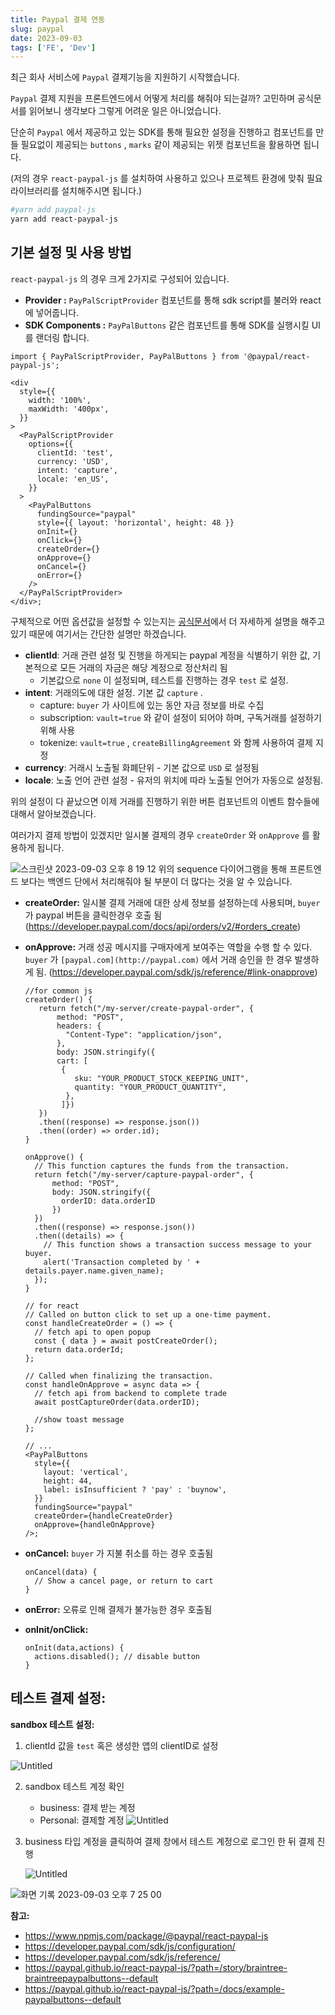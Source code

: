 ```yaml
---
title: Paypal 결제 연동
slug: paypal
date: 2023-09-03
tags: ['FE', 'Dev']
---
```


최근 회사 서비스에 `Paypal` 결제기능을 지원하기 시작했습니다.

`Paypal` 결제 지원을 프론트엔드에서 어떻게 처리를 해줘야 되는걸까? 고민하며 공식문서를 읽어보니 생각보다 그렇게 어려운 일은 아니었습니다.

단순히 `Paypal` 에서 제공하고 있는 SDK를 통해 필요한 설정을 진행하고 컴포넌트를 만들 필요없이 제공되는 `buttons` , `marks` 같이 제공되는 위젯 컴포넌트을 활용하면 됩니다.

(저의 경우 `react-paypal-js` 를 설치하여 사용하고 있으나 프로젝트 환경에 맞춰 필요 라이브러리를 설치해주시면 됩니다.)

```bash
#yarn add paypal-js
yarn add react-paypal-js
```

## 기본 설정 및 사용 방법

`react-paypal-js` 의 경우 크게 2가지로 구성되어 있습니다.

- **Provider :** `PayPalScriptProvider` 컴포넌트를 통해 sdk script를 불러와 react에 넣어줍니다.
- **SDK Components :** `PayPalButtons` 같은 컴포넌트를 통해 SDK를 실행시킬 UI를 랜더링 합니다.

```
import { PayPalScriptProvider, PayPalButtons } from '@paypal/react-paypal-js';

<div
  style={{
    width: '100%',
    maxWidth: '400px',
  }}
>
  <PayPalScriptProvider
    options={{
      clientId: 'test',
      currency: 'USD',
      intent: 'capture',
      locale: 'en_US',
    }}
  >
    <PayPalButtons
      fundingSource="paypal"
      style={{ layout: 'horizontal', height: 48 }}
      onInit={}
      onClick={}
      createOrder={}
      onApprove={}
      onCancel={}
      onError={}
    />
  </PayPalScriptProvider>
</div>;
```

구체적으로 어떤 옵션값을 설정할 수 있는지는 [공식문서](https://developer.paypal.com/sdk/js/configuration/)에서 더 자세하게 설명을 해주고 있기 때문에 여기서는 간단한 설명만 하겠습니다.

- **clientId**: 거래 관련 설정 및 진행을 하게되는 paypal 계정을 식별하기 위한 값, 기본적으로 모든 거래의 자금은 해당 계정으로 정산처리 됨
  - 기본값으로 `none` 이 설정되며, 테스트를 진행하는 경우 `test` 로 설정.
- **intent**: 거래의도에 대한 설정. 기본 값 `capture` .
  - capture: `buyer` 가 사이트에 있는 동안 자금 정보를 바로 수집
  - subscription: `vault=true` 와 같이 설정이 되어야 하며, 구독거래를 설정하기 위해 사용
  - tokenize: `vault=true` , `createBillingAgreement` 와 함께 사용하여 결제 지정
- **currency**: 거래시 노출될 화폐단위 - 기본 값으로 `USD` 로 설정됨
- **locale**: 노출 언어 관련 설정 - 유저의 위치에 따라 노출될 언어가 자동으로 설정됨.

위의 설정이 다 끝났으면 이제 거래를 진행하기 위한 버튼 컴포넌트의 이벤트 함수들에 대해서 알아보겠습니다.

여러가지 결제 방법이 있겠지만 일시불 결제의 경우 `createOrder` 와 `onApprove` 를 활용하게 됩니다.

![스크린샷 2023-09-03 오후 8 19 12](https://github.com/leye195/blog/assets/30601503/3682f11f-b72e-4048-b4a4-abc4ce89679a)
위의 sequence 다이어그램을 통해 프론트엔드 보다는 백엔드 단에서 처리해줘야 될 부분이 더 많다는 것을 알 수 있습니다.

- **createOrder:** 일시불 결제 거래에 대한 상세 정보를 설정하는데 사용되며, `buyer` 가 paypal 버튼을 클릭한경우 호출 됨 (https://developer.paypal.com/docs/api/orders/v2/#orders_create)
- **onApprove:** 거래 성공 메시지를 구매자에게 보여주는 역할을 수행 할 수 있다. `buyer` 가 `[paypal.com](http://paypal.com)` 에서 거래 승인을 한 경우 발생하게 됨. (https://developer.paypal.com/sdk/js/reference/#link-onapprove)

  ```
  //for common js
  createOrder() {
     return fetch("/my-server/create-paypal-order", {
         method: "POST",
         headers: {
           "Content-Type": "application/json",
         },
         body: JSON.stringify({
         cart: [
          {
             sku: "YOUR_PRODUCT_STOCK_KEEPING_UNIT",
             quantity: "YOUR_PRODUCT_QUANTITY",
           },
          ]})
     })
     .then((response) => response.json())
     .then((order) => order.id);
  }

  onApprove() {
    // This function captures the funds from the transaction.
    return fetch("/my-server/capture-paypal-order", {
        method: "POST",
        body: JSON.stringify({
          orderID: data.orderID
        })
    })
    .then((response) => response.json())
    .then((details) => {
      // This function shows a transaction success message to your buyer.
      alert('Transaction completed by ' + details.payer.name.given_name);
    });
  }

  // for react
  // Called on button click to set up a one-time payment.
  const handleCreateOrder = () => {
    // fetch api to open popup
    const { data } = await postCreateOrder();
    return data.orderId;
  };

  // Called when finalizing the transaction.
  const handleOnApprove = async data => {
    // fetch api from backend to complete trade
    await postCaptureOrder(data.orderID);

    //show toast message
  };

  // ...
  <PayPalButtons
    style={{
      layout: 'vertical',
      height: 44,
      label: isInsufficient ? 'pay' : 'buynow',
    }}
    fundingSource="paypal"
    createOrder={handleCreateOrder}
    onApprove={handleOnApprove}
  />;
  ```

- **onCancel:** `buyer` 가 지불 취소를 하는 경우 호출됨
  ```
  onCancel(data) {
    // Show a cancel page, or return to cart
  }
  ```
- **onError:** 오류로 인해 결제가 불가능한 경우 호출됨
- **onInit/onClick:**
  ```
  onInit(data,actions) {
    actions.disabled(); // disable button
  }
  ```

## **테스트 결제 설정:**

**sandbox 테스트 설정:**

1. clientId 값을 `test` 혹은 생성한 앱의 clientID로 설정

![Untitled](https://github.com/leye195/blog/assets/30601503/fecfa83f-a228-4b2e-8d6a-4cb9adcb27f2)

2. sandbox 테스트 계정 확인

   - business: 결제 받는 계정
   - Personal: 결제할 계정
     ![Untitled](https://github.com/leye195/blog/assets/30601503/95195a0d-c4da-4b1d-b443-1f13276293f2)

3. business 타입 계정을 클릭하여 결제 창에서 테스트 계정으로 로그인 한 뒤 결제 진행

   ![Untitled](https://github.com/leye195/blog/assets/30601503/490b7a8a-da5a-44c0-b692-008426d8a799)

![화면 기록 2023-09-03 오후 7 25 00](https://github.com/leye195/blog/assets/30601503/d54261d7-ccb6-4b5d-b044-64d453e71403)

**참고:**

- https://www.npmjs.com/package/@paypal/react-paypal-js
- https://developer.paypal.com/sdk/js/configuration/
- https://developer.paypal.com/sdk/js/reference/
- https://paypal.github.io/react-paypal-js/?path=/story/braintree-braintreepaypalbuttons--default
- https://paypal.github.io/react-paypal-js/?path=/docs/example-paypalbuttons--default
